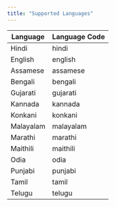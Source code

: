 ```yaml
---
title: "Supported Languages"
---
```

| Language   | Language Code |
|------------|---------------|
| Hindi      | hindi            |
| English    | english            |
| Assamese   | assamese            |
| Bengali    | bengali            |
| Gujarati   | gujarati            |
| Kannada    | kannada            |
| Konkani    | konkani           |
| Malayalam  | malayalam           |
| Marathi    | marathi            |
| Maithili   | maithili           |
| Odia       | odia            |
| Punjabi    | punjabi            |
| Tamil      | tamil            |
| Telugu     | telugu            |